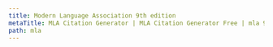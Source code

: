 ```yaml
---
title: Modern Language Association 9th edition
metaTitle: MLA Citation Generator | MLA Citation Generator Free | mla 9 citation
path: mla
---
```

<?xml version="1.0" encoding="utf-8"?><style xmlns="http://purl.org/net/xbiblio/csl" class="in-text" version="1.0" demote-non-dropping-particle="never" page-range-format="minimal-two"><info><title>Modern Language Association 9th edition</title><title-short>MLA</title-short><id>http://www.zotero.org/styles/modern-language-association</id><link href="http://www.zotero.org/styles/modern-language-association" rel="self"/><link href="http://style.mla.org" rel="documentation"/><author><name>Sebastian Karcher</name></author><category citation-format="author"/><category field="generic-base"/><summary>This style adheres to the MLA 9th edition handbook. Follows the structure of references as outlined in the MLA Manual closely</summary><updated>2022-04-24T13:59:40+00:00</updated><rights license="http://creativecommons.org/licenses/by-sa/3.0/">This work is licensed under a Creative Commons Attribution-ShareAlike 3.0 License</rights></info><locale xml:lang="en"><date form="text"><date-part name="day" suffix=" "/><date-part name="month" suffix=" " form="short"/><date-part name="year"/></date><terms><term name="month-01" form="short">Jan.</term><term name="month-02" form="short">Feb.</term><term name="month-03" form="short">Mar.</term><term name="month-04" form="short">Apr.</term><term name="month-05" form="short">May</term><term name="month-06" form="short">June</term><term name="month-07" form="short">July</term><term name="month-08" form="short">Aug.</term><term name="month-09" form="short">Sept.</term><term name="month-10" form="short">Oct.</term><term name="month-11" form="short">Nov.</term><term name="month-12" form="short">Dec.</term><term name="translator" form="short">trans.</term></terms></locale><macro name="author"><names variable="author"><name name-as-sort-order="first" and="text" delimiter-precedes-last="always" delimiter-precedes-et-al="always" initialize="false" initialize-with=". "/><label form="long" prefix=", "/><substitute><names variable="editor"/><names variable="translator"/><text macro="title"/></substitute></names></macro><macro name="author-short"><group delimiter=", "><names variable="author"><name form="short" initialize-with=". " and="text"/><substitute><names variable="editor"/><names variable="translator"/><text macro="title-short"/></substitute></names><choose><if disambiguate="true"><text macro="title-short"/></if></choose></group></macro><macro name="title"><choose><if variable="container-title" match="any"><text variable="title" quotes="true" text-case="title"/></if><else><text variable="title" font-style="italic" text-case="title"/></else></choose></macro><macro name="title-short"><choose><if variable="container-title" match="any"><text variable="title" form="short" quotes="true" text-case="title"/></if><else><text variable="title" form="short" font-style="italic" text-case="title"/></else></choose></macro><macro name="container-title"><text variable="container-title" font-style="italic" text-case="title"/></macro><macro name="other-contributors"><choose><if variable="container-title" match="any"><group delimiter=", "><names variable="container-author" delimiter=", "><label form="verb" suffix=" "/><name and="text"/></names><names variable="editor translator" delimiter=", "><label form="verb" suffix=" "/><name and="text"/></names><names variable="director illustrator interviewer" delimiter=", "><label form="verb" suffix=" "/><name and="text"/></names></group></if><else><group delimiter=", "><names variable="container-author" delimiter=", "><label form="verb" suffix=" " text-case="capitalize-first"/><name and="text"/></names><names variable="editor translator" delimiter=", "><label form="verb" suffix=" " text-case="capitalize-first"/><name and="text"/></names><names variable="director illustrator interviewer" delimiter=", "><label form="verb" suffix=" " text-case="capitalize-first"/><name and="text"/></names></group></else></choose></macro><macro name="version"><group delimiter=", "><choose><if is-numeric="edition"><group delimiter=" "><number variable="edition" form="ordinal"/><text term="edition" form="short"/></group></if><else><text variable="edition" text-case="capitalize-first"/></else></choose><text variable="version"/><text variable="medium"/></group></macro><macro name="volume-lowercase"><group delimiter=" "><text term="volume" form="short"/><text variable="volume"/></group></macro><macro name="number"><group delimiter=", "><group><choose><if variable="edition container-title" match="any"><text macro="volume-lowercase"/></if><else-if variable="author" match="all"><choose><if variable="editor translator container-author illustrator interviewer director" match="any"><text macro="volume-lowercase"/></if></choose></else-if><else-if variable="editor" match="all"><choose><if variable="translator container-author illustrator interviewer director" match="any"><text macro="volume-lowercase"/></if></choose></else-if><else-if variable="container-author illustrator interviewer director" match="any"><text macro="volume-lowercase"/></else-if><else><group delimiter=" "><text term="volume" form="short" text-case="capitalize-first"/><text variable="volume"/></group></else></choose></group><group delimiter=" "><text term="issue" form="short"/><text variable="issue"/></group><choose><if type="report"><text variable="genre"/></if></choose><text variable="number"/></group></macro><macro name="publisher"><choose><if type="article-magazine article-newspaper article-journal" match="none"><text variable="publisher"/></if></choose></macro><macro name="publication-date"><choose><if type="book chapter paper-conference motion_picture" match="any"><date variable="issued" form="numeric" date-parts="year"/></if><else-if type="article-journal" match="any"><date variable="issued" form="text" date-parts="year-month"/></else-if><else-if type="speech" match="none"><date variable="issued" form="text"/></else-if></choose></macro><macro name="location"><group delimiter=", "><group delimiter=" "><label variable="page" form="short"/><text variable="page"/></group><choose><if variable="source" match="none"><text macro="URI"/></if></choose></group></macro><macro name="container2-title"><group delimiter=", "><choose><if type="speech"><text variable="event"/><date variable="event-date" form="text"/><text variable="event-place"/></if></choose><text variable="archive"/><text variable="archive-place"/><text variable="archive_location"/></group></macro><macro name="container2-location"><choose><if variable="source"><choose><if variable="DOI URL" match="any"><group delimiter=", "><text variable="source" font-style="italic"/><text macro="URI"/></group></if></choose></if></choose></macro><macro name="URI"><choose><if variable="DOI"><text variable="DOI" prefix="https://doi.org/"/></if><else><text variable="URL"/></else></choose></macro><macro name="accessed"><choose><if variable="issued" match="none"><group delimiter=" "><text term="accessed" text-case="capitalize-first"/><date variable="accessed" form="text"/></group></if></choose></macro><citation et-al-min="3" et-al-use-first="1" disambiguate-add-names="true" disambiguate-add-givenname="true"><layout prefix="(" suffix=")" delimiter="; "><choose><if locator="page line" match="any"><group delimiter=" "><text macro="author-short"/><text variable="locator"/></group></if><else><group delimiter=", "><text macro="author-short"/><group><label variable="locator" form="short"/><text variable="locator"/></group></group></else></choose></layout></citation><bibliography hanging-indent="true" et-al-min="3" et-al-use-first="1" line-spacing="2" entry-spacing="0" subsequent-author-substitute="---"><sort><key macro="author"/><key variable="title"/></sort><layout suffix="."><group delimiter=". "><text macro="author"/><text macro="title"/><date variable="original-date" form="numeric" date-parts="year"/><group delimiter=", "><text macro="container-title"/><text macro="other-contributors"/><text macro="version"/><text macro="number"/><text macro="publisher"/><text macro="publication-date"/><text macro="location"/></group><group delimiter=", "><text macro="container2-title"/><text macro="container2-location"/></group><text macro="accessed"/></group></layout></bibliography></style>
